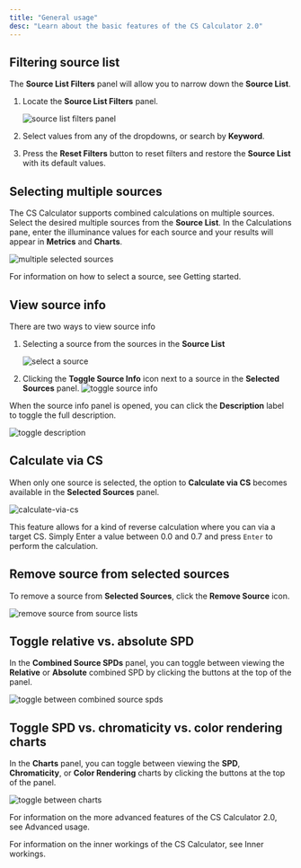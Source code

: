 ```yaml
---
title: "General usage"
desc: "Learn about the basic features of the CS Calculator 2.0"
---
```


## Filtering source list

The **Source List Filters** panel will allow you to narrow down the **Source List**.

1. Locate the **Source List Filters** panel.

   <Img
     src="/img/docs/cscalc/usage/general-usage/source-list-filters.png"
     alt="source list filters panel"
     width={851}
     height={415}
   />

2. Select values from any of the dropdowns, or search by **Keyword**.

3. Press the **Reset Filters** button to reset filters and restore the **Source List** with its default values.

## Selecting multiple sources

The CS Calculator supports combined calculations on multiple sources. Select the desired multiple sources from the **Source List**. In the Calculations pane, enter the illuminance values for each source and your results will appear in **Metrics** and **Charts**.

<Img
  src="/img/docs/cscalc/usage/general-usage/multiple-sources.png"
  alt="multiple selected sources"
  width={855}
  height={323}
/>

For information on how to select a source, see <DocLink href="/cscalc/usage/getting-started">Getting started</DocLink>.

## View source info

There are two ways to view source info

1. Selecting a source from the sources in the **Source List**

   <Img
     src="/img/docs/cscalc/usage/general-usage/select-a-source.jpg"
     alt="select a source"
     width={852}
     height={448}
   />

2. Clicking the **Toggle Source Info** icon next to a source in the **Selected Sources** panel.
   <Img
     src="/img/docs/cscalc/usage/general-usage/toggle-source-info.jpg"
     alt="toggle source info"
     width={853}
     height={150}
   />

When the source info panel is opened, you can click the **Description** label to toggle the full description.

<Img
  src="/img/docs/cscalc/usage/general-usage/toggle-description.jpg"
  alt="toggle description"
  width={807}
  height={877}
/>

## Calculate via CS

When only one source is selected, the option to **Calculate via CS** becomes available in the **Selected Sources** panel. 

<Img
  src="/img/docs/cscalc/usage/general-usage/calculate-via-cs.png"
  alt="calculate-via-cs"
  width={863}
  height={369}
/>

This feature allows for a kind of reverse calculation where you can via a target CS. Simply Enter a value between 0.0 and 0.7 and press `Enter` to perform the calculation.

## Remove source from selected sources

To remove a source from **Selected Sources**, click the **Remove Source** icon.

<Img
  src="/img/docs/cscalc/usage/general-usage/remove-source.png"
  alt="remove source from source lists"
  width={853}
  height={154}
/>

## Toggle relative vs. absolute SPD

In the **Combined Source SPDs** panel, you can toggle between viewing the **Relative** or **Absolute** combined SPD by clicking the buttons at the top of the panel.

<Img
  src="/img/docs/cscalc/usage/general-usage/toggle-between-combined-spds.png"
  alt="toggle between combined source spds"
  width={852}
  height={754}
/>

## Toggle SPD vs. chromaticity vs. color rendering charts

In the **Charts** panel, you can toggle between viewing the **SPD**, **Chromaticity**, or **Color Rendering** charts by clicking the buttons at the top of the panel.

<Img
  src="/img/docs/cscalc/usage/general-usage/toggle-between-charts.png"
  alt="toggle between charts"
  width={855}
  height={726}
/>

For information on the more advanced features of the CS Calculator 2.0, see <DocLink href="/cscalc/usage/advanced-usage">Advanced usage</DocLink>.

For information on the inner workings of the CS Calculator, see <DocLink href="/cscalc/inner-workings">Inner workings</DocLink>.
